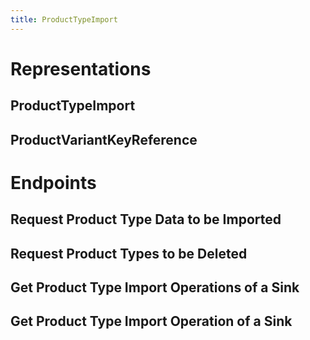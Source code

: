 ```yaml
---
title: ProductTypeImport
---
```


# Representations

## ProductTypeImport

<ApiType apiKey="import" type="ProductTypeImport" />

## ProductVariantKeyReference

<ApiType apiKey="import" type="ProductVariantKeyReference" />

# Endpoints

## Request Product Type Data to be Imported

<ApiEndpoint
  apiKey="import"
  resource="/{projectKey}/product-types/importSinkKey={importSinkKey}"
  method="POST"
/>

## Request Product Types to be Deleted

<ApiEndpoint
  apiKey="import"
  resource="/{projectKey}/product-types/importSinkKey={importSinkKey}/resourceKey={resourceKey}"
  method="DELETE"
/>

## Get Product Type Import Operations of a Sink

<ApiEndpoint
  apiKey="import"
  resource="/{projectKey}/product-types/importSinkKey={importSinkKey}/import-operations"
  method="GET"
/>

## Get Product Type Import Operation of a Sink

<ApiEndpoint
  apiKey="import"
  resource="/{projectKey}/product-types/importSinkKey={importSinkKey}/import-operations/{id}"
  method="GET"
/>
